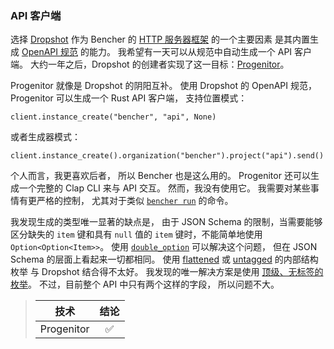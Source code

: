 ### API 客户端

选择 [Dropshot][github dropshot] 作为 Bencher 的
[HTTP 服务器框架][http server framework] 的一个主要因素
是其内置生成 [OpenAPI 规范][openapi spec] 的能力。
我希望有一天可以从规范中自动生成一个 API 客户端。
大约一年之后，Dropshot 的创建者实现了这一目标：[Progenitor][github progenitor]。

Progenitor 就像是 Dropshot 的阴阳互补。
使用 Dropshot 的 OpenAPI 规范，Progenitor 可以生成一个 Rust API 客户端，
支持位置模式：

```
client.instance_create("bencher", "api", None)
```

或者生成器模式：

```
client.instance_create().organization("bencher").project("api").send()
```

个人而言，我更喜欢后者，
所以 Bencher 也是这么用的。
Progenitor 还可以生成一个完整的 Clap CLI 来与 API 交互。
然而，我没有使用它。
我需要对某些事情有更严格的控制，
尤其对于类似 [`bencher run`][bencher run] 的命令。

我发现生成的类型唯一显著的缺点是，
由于 JSON Schema 的限制，当需要能够区分缺失的 `item` 键和具有 `null` 值的 `item` 键时，不能简单地使用 `Option<Option<Item>>`。
使用 [`double_option`][docs serde with double option] 可以解决这个问题，
但在 JSON Schema 的层面上看起来一切都相同。
使用 [flattened][serde flattened] 或 [untagged][serde untagged] 的内部结构枚举
与 Dropshot 结合得不太好。
我发现的唯一解决方案是使用 [顶级、无标签的枚举][github bencher json update project]。
不过，目前整个 API 中只有两个这样的字段，
所以问题不大。

> | 技术        | 结论   |
> | :--------: | :-----: |
> | Progenitor |    ✅    |

[github dropshot]: https://github.com/oxidecomputer/dropshot
[github progenitor]: https://github.com/oxidecomputer/progenitor
[http server framework]: #http-server-framework
[openapi spec]: https://swagger.io/specification/
[bencher run]: /zh/docs/explanation/bencher-run/
[docs serde with double option]: https://docs.rs/serde_with/3.12.0/serde_with/rust/double_option/index.html
[serde flattened]: https://serde.rs/attr-flatten.html
[serde untagged]: https://serde.rs/enum-representations.html#untagged
[github bencher json update project]: https://github.com/bencherdev/bencher/blob/aba3d219a3cc09547a0a333df3e5c5b699a929f7/lib/bencher_json/src/project/mod.rs#L90
